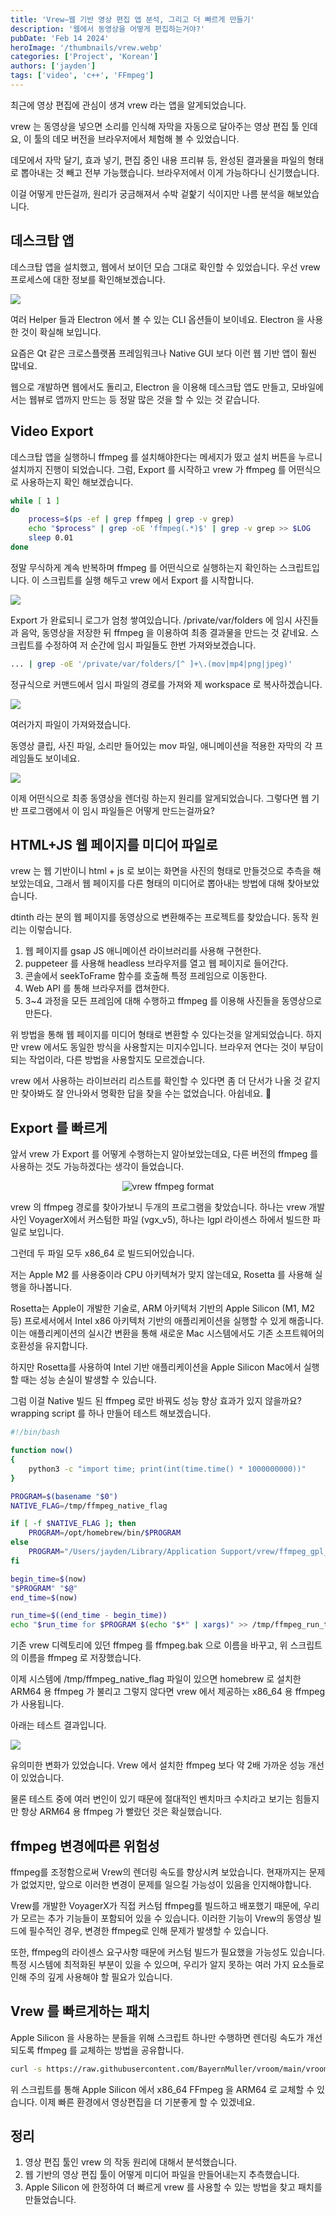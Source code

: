```yaml
---
title: 'Vrew—웹 기반 영상 편집 앱 분석, 그리고 더 빠르게 만들기'
description: '웹에서 동영상을 어떻게 편집하는거야?'
pubDate: 'Feb 14 2024'
heroImage: '/thumbnails/vrew.webp'
categories: ['Project', 'Korean']
authors: ['jayden']
tags: ['video', 'c++', 'FFmpeg']
---
```



최근에 영상 편집에 관심이 생겨 vrew 라는 앱을 알게되었습니다.

vrew 는 동영상을 넣으면 소리를 인식해 자막을 자동으로 달아주는 영상 편집 툴 인데요, 이 툴의 데모 버전을 브라우저에서 체험해 볼 수 있었습니다.

데모에서 자막 달기, 효과 넣기, 편집 중인 내용 프리뷰 등, 완성된 결과물을 파일의 형태로 뽑아내는 것 빼고 전부 가능했습니다. 브라우저에서 이게 가능하다니 신기했습니다.

이걸 어떻게 만든걸까, 원리가 궁금해져서 수박 겉핥기 식이지만 나름 분석을 해보았습니다.

## 데스크탑 앱

데스크탑 앱을 설치했고, 웹에서 보이던 모습 그대로 확인할 수 있었습니다. 우선 vrew 프로세스에 대한 정보를 확인해보겠습니다.

![](/assets/vrew-electron.webp)

여러 Helper 들과 Electron 에서 볼 수 있는 CLI 옵션들이 보이네요. Electron 을 사용한 것이 확실해 보입니다.

요즘은 Qt 같은 크로스플랫폼 프레임워크나 Native GUI 보다 이런 웹 기반 앱이 훨씬 많네요.

웹으로 개발하면 웹에서도 돌리고, Electron 을 이용해 데스크탑 앱도 만들고, 모바일에서는 웹뷰로 앱까지 만드는 등 정말 많은 것을 할 수 있는 것 같습니다.


## Video Export
데스크탑 앱을 실행하니 ffmpeg 를 설치해야한다는 메세지가 떴고 설치 버튼을 누르니 설치까지 진행이 되었습니다.
그럼, Export 를 시작하고 vrew 가 ffmpeg 를 어떤식으로 사용하는지 확인 해보겠습니다.

```bash
while [ 1 ]
do
    process=$(ps -ef | grep ffmpeg | grep -v grep)
    echo "$process" | grep -oE 'ffmpeg(.*)$' | grep -v grep >> $LOG
    sleep 0.01
done
```

정말 무식하게 계속 반복하며 ffmpeg 를 어떤식으로 실행하는지 확인하는 스크립트입니다. 이 스크립트를 실행 해두고 vrew 에서 Export 를 시작합니다.

![](/assets/vrew-ffmpeg-log.webp)

Export 가 완료되니 로그가 엄청 쌓여있습니다.
/private/var/folders 에 임시 사진들과 음악, 동영상을 저장한 뒤 ffmpeg 을 이용하여 최종 결과물을 만드는 것 같네요. 스크립트를 수정하여 저 순간에 임시 파일들도 한번 가져와보겠습니다.

```bash
... | grep -oE '/private/var/folders/[^ ]+\.(mov|mp4|png|jpeg)'
```

정규식으로 커맨드에서 임시 파일의 경로를 가져와 제 workspace 로 복사하겠습니다.

![](/assets/vrew-temp-files.webp)

여러가지 파일이 가져와졌습니다.

동영상 클립, 사진 파일, 소리만 들어있는 mov 파일, 애니메이션을 적용한 자막의 각 프레임들도 보이네요.

![](/assets/vrew-animation.gif)

이제 어떤식으로 최종 동영상을 렌더링 하는지 원리를 알게되었습니다. 그렇다면 웹 기반 프로그램에서 이 임시 파일들은 어떻게 만드는걸까요?

## HTML+JS 웹 페이지를 미디어 파일로

vrew 는 웹 기반이니 html + js 로 보이는 화면을 사진의 형태로 만들것으로 추측을 해보았는데요, 그래서 웹 페이지를 다른 형태의 미디어로 뽑아내는 방법에 대해 찾아보았습니다.

<Bookmark url="https://github.com/dtinth/html5-animation-video-renderer" />

dtinth 라는 분의 웹 페이지를 동영상으로 변환해주는 프로젝트를 찾았습니다. 동작 원리는 이렇습니다.

1. 웹 페이지를 gsap JS 애니메이션 라이브러리를 사용해 구현한다.
2. puppeteer 를 사용해 headless 브라우저를 열고 웹 페이지로 들어간다.
3. 콘솔에서 seekToFrame 함수를 호출해 특정 프레임으로 이동한다.
4. Web API 를 통해 브라우저를 캡쳐한다.
5. 3~4 과정을 모든 프레임에 대해 수행하고 ffmpeg 를 이용해 사진들을 동영상으로 만든다.

위 방법을 통해 웹 페이지를 미디어 형태로 변환할 수 있다는것을 알게되었습니다. 하지만 vrew 에서도 동일한 방식을 사용할지는 미지수입니다. 브라우저 연다는 것이 부담이 되는 작업이라, 다른 방법을 사용할지도 모르겠습니다.

vrew 에서 사용하는 라이브러리 리스트를 확인할 수 있다면 좀 더 단서가 나올 것 같지만 찾아봐도 잘 안나와서 명확한 답을 찾을 수는 없었습니다. 아쉽네요. 😤

## Export 를 빠르게

앞서 vrew 가 Export 를 어떻게 수행하는지 알아보았는데요, 다른 버전의 ffmpeg 를 사용하는 것도 가능하겠다는 생각이 들었습니다.

<p align="center">
  <img src="/assets/vrew-ffmpeg-format.webp" alt="vrew ffmpeg format"/>
</p>

vrew 의 ffmpeg 경로를 찾아가보니 두개의 프로그램을 찾았습니다. 하나는 vrew 개발사인 VoyagerX에서 커스텀한 파일 (vgx_v5), 하나는 lgpl 라이센스 하에서 빌드한 파일로 보입니다.

그런데 두 파일 모두 x86_64 로 빌드되어있습니다.

저는 Apple M2 를 사용중이라 CPU 아키텍쳐가 맞지 않는데요, Rosetta 를 사용해 실행을 하나봅니다.

Rosetta는 Apple이 개발한 기술로, ARM 아키텍처 기반의 Apple Silicon (M1, M2 등) 프로세서에서 Intel x86 아키텍처 기반의 애플리케이션을 실행할 수 있게 해줍니다. 이는 애플리케이션의 실시간 변환을 통해 새로운 Mac 시스템에서도 기존 소프트웨어의 호환성을 유지합니다.

하지만 Rosetta를 사용하여 Intel 기반 애플리케이션을 Apple Silicon Mac에서 실행할 때는 성능 손실이 발생할 수 있습니다.

그럼 이걸 Native 빌드 된 ffmpeg 로만 바꿔도 성능 향상 효과가 있지 않을까요? wrapping script 를 하나 만들어 테스트 해보겠습니다.

```bash
#!/bin/bash

function now()
{
    python3 -c "import time; print(int(time.time() * 1000000000))"
}

PROGRAM=$(basename "$0")
NATIVE_FLAG=/tmp/ffmpeg_native_flag

if [ -f $NATIVE_FLAG ]; then
    PROGRAM=/opt/homebrew/bin/$PROGRAM
else
    PROGRAM="/Users/jayden/Library/Application Support/vrew/ffmpeg_gpl_vgx_v5/$PROGRAM.bak"
fi

begin_time=$(now)
"$PROGRAM" "$@"
end_time=$(now)

run_time=$((end_time - begin_time))
echo "$run_time for $PROGRAM $(echo "$*" | xargs)" >> /tmp/ffmpeg_run_time.log
```

기존 vrew 디렉토리에 있던 ffmpeg 를 ffmpeg.bak 으로 이름을 바꾸고, 위 스크립트의 이름을 ffmpeg 로 저장했습니다.

이제 시스템에 /tmp/ffmpeg_native_flag 파일이 있으면 homebrew 로 설치한 ARM64 용 ffmpeg 가 불리고 그렇지 않다면 vrew 에서 제공하는 x86_64 용 ffmpeg가 사용됩니다.

아래는 테스트 결과입니다.

![](/assets/vrew-benchmark.webp)

유의미한 변화가 있었습니다. Vrew 에서 설치한 ffmpeg 보다 약 2배 가까운 성능 개선이 있었습니다.

물론 테스트 중에 여러 변인이 있기 때문에 절대적인 벤치마크 수치라고 보기는 힘들지만 항상 ARM64 용 ffmpeg 가 빨랐던 것은 확실했습니다.

## ffmpeg 변경에따른 위험성

ffmpeg를 조정함으로써 Vrew의 렌더링 속도를 향상시켜 보았습니다. 현재까지는 문제가 없었지만, 앞으로 이러한 변경이 문제를 일으킬 가능성이 있음을 인지해야합니다.

Vrew를 개발한 VoyagerX가 직접 커스텀 ffmpeg를 빌드하고 배포했기 때문에, 우리가 모르는 추가 기능들이 포함되어 있을 수 있습니다. 이러한 기능이 Vrew의 동영상 빌드에 필수적인 경우, 변경한 ffmpeg로 인해 문제가 발생할 수 있습니다.

또한, ffmpeg의 라이센스 요구사항 때문에 커스텀 빌드가 필요했을 가능성도 있습니다. 특정 시스템에 최적화된 부분이 있을 수 있으며, 우리가 알지 못하는 여러 가지 요소들로 인해 주의 깊게 사용해야 할 필요가 있습니다.

## Vrew 를 빠르게하는 패치

Apple Silicon 을 사용하는 분들을 위해 스크립트 하나만 수행하면 렌더링 속도가 개선되도록 ffmpeg 를 교체하는 방법을 공유합니다.

<Bookmark url="https://github.com/BayernMuller/vroom" />

```bash
curl -s https://raw.githubusercontent.com/BayernMuller/vroom/main/vroom.sh | bash
```

위 스크립트를 통해 Apple Silicon 에서 x86_64 FFmpeg 을 ARM64 로 교체할 수 있습니다.
이제 빠른 환경에서 영상편집을 더 기분좋게 할 수 있겠네요.

## 정리

1. 영상 편집 툴인 vrew 의 작동 원리에 대해서 분석했습니다.
2. 웹 기반의 영상 편집 툴이 어떻게 미디어 파일을 만들어내는지 추측했습니다.
3. Apple Silicon 에 한정하여 더 빠르게 vrew 를 사용할 수 있는 방법을 찾고 패치를 만들었습니다.
